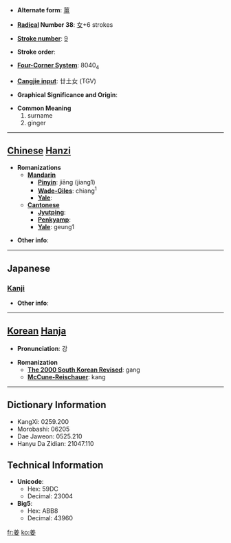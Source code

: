 * '''Alternate form''': [[薑]]

* '''[[Wiktionary:Chinese radical index| Radical]] Number 38''': [[Wiktionary:Chinese radical index 女|女]]+6 strokes

* '''[[Wiktionary:Chinese total strokes index|Stroke number]]''': [[Wiktionary:Chinese total strokes index 9|9]]

* '''Stroke order''': 

* '''[[Wiktionary:Chinese four corner index|Four-Corner System]]''': 8040<sub>4</sub>

* '''[[Wiktionary:Chinese Cangjie index|Cangjie input]]''': 廿土女 (TGV)

* '''Graphical Significance and Origin''': 

* '''Common Meaning'''
*#surname
*# ginger


----

== [[Chinese]] [[Hanzi]] ==

* '''Romanizations'''
** '''[[Mandarin]]'''
*** '''[[Pinyin]]''': jiāng (jiang1)
*** '''[[Wade-Giles]]''': chiang<sup>1</sup>
*** '''[[Yale]]''': 
** '''[[Cantonese]]'''
*** '''[[Jyutping]]''':
*** '''[[Penkyamp]]''': 
*** '''[[Yale]]''': geung1

* '''Other info''': 

----

==Japanese==
===[[Kanji]]===
{{kanji|on readings=[[きょう]] (kyō)|kun readings=[[つよい]] (tsuyoi)}}

* '''Other info''':  

----

== [[Korean]] [[Hanja]] ==

* '''Pronunciation''': 강

* '''Romanization'''
** '''[[The 2000 South Korean Revised Romanization|The 2000 South Korean Revised]]''': gang
** '''[[McCune-Reischauer]]''': kang

----

== Dictionary Information ==

* KangXi: 0259.200
* Morobashi: 06205
* Dae Jaweon: 0525.210
* Hanyu Da Zidian: 21047.110

== Technical Information ==

* '''Unicode''':
** Hex: 59DC
** Decimal: 23004
* '''Big5''':
** Hex: ABB8
** Decimal: 43960

[[fr:姜]]
[[ko:姜]]